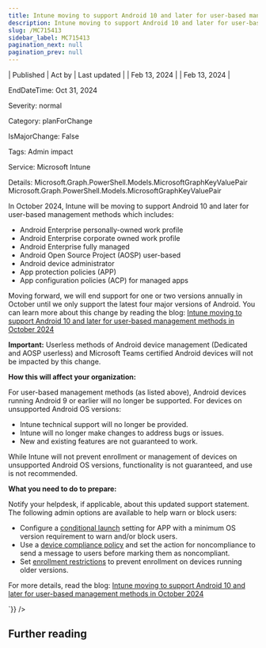 ```yaml
---
title: Intune moving to support Android 10 and later for user-based management methods in October 2024
description: Intune moving to support Android 10 and later for user-based management methods in October 2024
slug: /MC715413
sidebar_label: MC715413
pagination_next: null
pagination_prev: null
---
```



| Published | Act by | Last updated |
| Feb 13, 2024 |  | Feb 13, 2024 |

EndDateTime: Oct 31, 2024

Severity: normal

Category: planForChange

IsMajorChange: False

Tags: Admin impact

Service: Microsoft Intune

Details: Microsoft.Graph.PowerShell.Models.MicrosoftGraphKeyValuePair Microsoft.Graph.PowerShell.Models.MicrosoftGraphKeyValuePair

<div dangerouslySetInnerHTML={{__html:`
<p>In October 2024, Intune will be moving to support Android 10 and later for user-based management methods which includes:</p><ul><li>Android Enterprise personally-owned work profile</li><li>Android Enterprise corporate owned work profile</li><li>Android Enterprise fully managed</li><li>Android Open Source Project (AOSP) user-based</li><li>Android device administrator</li><li>App protection policies (APP)</li><li>App configuration policies (ACP) for managed apps</li></ul><p>Moving forward, we will end support for one or two versions annually in October until we only support the latest four major versions of Android. You can learn more about this change by reading the blog: <a href="https://aka.ms/Intune/Android-10-support" target="_blank">Intune moving to support Android 10 and later for user-based management methods in October 2024</a></p><p><b>Important:</b> Userless methods of Android device management (Dedicated and AOSP userless) and Microsoft Teams certified Android devices will not be impacted by this change.</p><p><b>How this will affect your organization:</b></p><p>For user-based management methods (as listed above), Android devices running Android 9 or earlier will no longer be supported. For devices on unsupported Android OS versions:</p><ul><li>Intune technical support will no longer be provided.</li><li>Intune will no longer make changes to address bugs or issues. </li><li>New and existing features are not guaranteed to work.&nbsp;</li></ul><p>While Intune will not prevent enrollment or management of devices on unsupported Android OS versions, functionality is not guaranteed, and use is not recommended.</p><p><b>What you need to do to prepare:</b></p><p>Notify your helpdesk, if applicable, about this updated support statement. The following admin options are available to help warn or block users: 
</p><ul><li>Configure a <a href="https://learn.microsoft.com/mem/intune/apps/app-protection-policy-settings-android#conditional-launch" target="_blank">conditional launch</a> setting for APP with a minimum OS version requirement to warn and/or block users.</li><li>Use a <a href="https://learn.microsoft.com/mem/intune/protect/device-compliance-get-started" target="_blank">device compliance policy</a> and set the action for noncompliance to send a message to users before marking them as noncompliant.</li><li>Set <a href="https://learn.microsoft.com/mem/intune/fundamentals/manage-os-versions" target="_blank">enrollment restrictions</a> to prevent enrollment on devices running older versions.</li></ul><p>For more details, read the blog: <a href="https://aka.ms/Intune/Android-10-support" target="_blank">Intune moving to support Android 10 and later for user-based management methods in October 2024</a></p><p>
</p><p>
</p><p>
</p>
`}} />

## Further reading
